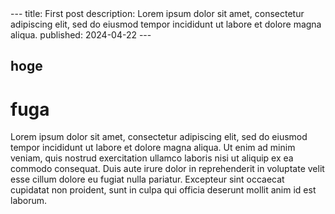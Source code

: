 <div className="p-10 prose">
---
title: First post
description: Lorem ipsum dolor sit amet, consectetur adipiscing elit, sed do eiusmod tempor incididunt ut labore et dolore magna aliqua.
published: 2024-04-22
---

## hoge
# fuga
Lorem ipsum dolor sit amet, consectetur adipiscing elit, sed do eiusmod tempor incididunt ut labore et dolore magna aliqua.
Ut enim ad minim veniam, quis nostrud exercitation ullamco laboris nisi ut aliquip ex ea commodo consequat.
Duis aute irure dolor in reprehenderit in voluptate velit esse cillum dolore eu fugiat nulla pariatur.
Excepteur sint occaecat cupidatat non proident, sunt in culpa qui officia deserunt mollit anim id est laborum.
</div>
